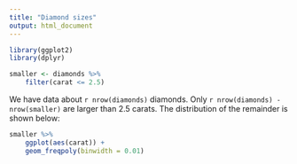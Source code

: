 ```yaml
---
title: "Diamond sizes"
output: html_document
---
```


```r
library(ggplot2)
library(dplyr)

smaller <- diamonds %>%
    filter(carat <= 2.5)
```

We have data about `r nrow(diamonds)` diamonds. Only
`r nrow(diamonds) - nrow(smaller)` are larger than
2.5 carats. The distribution of the remainder is shown
below:

```r
smaller %>%
    ggplot(aes(carat)) +
    geom_freqpoly(binwidth = 0.01)
```

